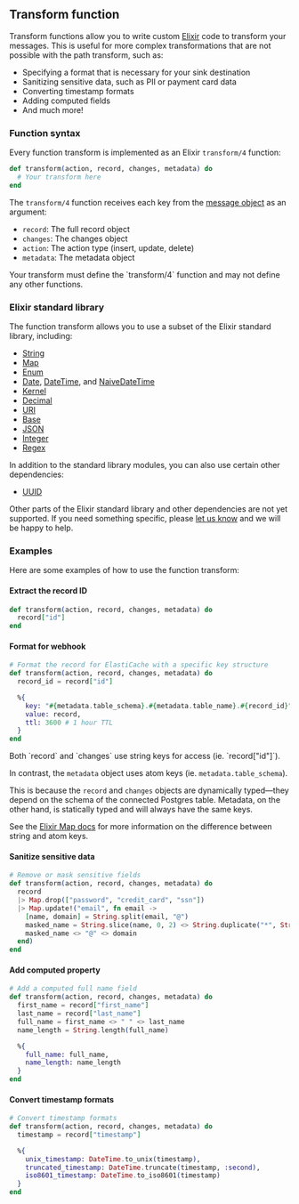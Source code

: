 ## Transform function

Transform functions allow you to write custom [Elixir](https://elixir-lang.org/) code to transform your messages. This is useful for more complex transformations that are not possible with the path transform, such as:

- Specifying a format that is necessary for your sink destination
- Sanitizing sensitive data, such as PII or payment card data
- Converting timestamp formats
- Adding computed fields
- And much more!

### Function syntax

Every function transform is implemented as an Elixir `transform/4` function:

```Elixir
def transform(action, record, changes, metadata) do
  # Your transform here
end
```

The `transform/4` function receives each key from the [message object](/reference/messages) as an argument:

- `record`: The full record object
- `changes`: The changes object
- `action`: The action type (insert, update, delete)
- `metadata`: The metadata object

<Info>
  Your transform must define the `transform/4` function and may not define any
  other functions.
</Info>

### Elixir standard library

The function transform allows you to use a subset of the Elixir standard library, including:

- [String](https://hexdocs.pm/elixir/String.html)
- [Map](https://hexdocs.pm/elixir/Map.html)
- [Enum](https://hexdocs.pm/elixir/Enum.html)
- [Date](https://hexdocs.pm/elixir/Date.html), [DateTime](https://hexdocs.pm/elixir/DateTime.html), and [NaiveDateTime](https://hexdocs.pm/elixir/NaiveDateTime.html)
- [Kernel](https://hexdocs.pm/elixir/Kernel.html)
- [Decimal](https://hexdocs.pm/decimal/readme.html)
- [URI](https://hexdocs.pm/elixir/URI.html)
- [Base](https://hexdocs.pm/elixir/Base.html)
- [JSON](https://hexdocs.pm/elixir/JSON.html)
- [Integer](https://hexdocs.pm/elixir/Integer.html)
- [Regex](https://hexdocs.pm/elixir/Regex.html)

In addition to the standard library modules, you can also use certain other dependencies:

- [UUID](https://hexdocs.pm/uuid/readme.html)

Other parts of the Elixir standard library and other dependencies are not yet supported. If you need something specific, please [let us know](https://github.com/sequinstream/sequin/issues/new/choose)
and we will be happy to help.

### Examples

Here are some examples of how to use the function transform:

#### Extract the record ID

```Elixir
def transform(action, record, changes, metadata) do
  record["id"]
end
```

#### Format for webhook

```Elixir
# Format the record for ElastiCache with a specific key structure
def transform(action, record, changes, metadata) do
  record_id = record["id"]

  %{
    key: "#{metadata.table_schema}.#{metadata.table_name}.#{record_id}",
    value: record,
    ttl: 3600 # 1 hour TTL
  }
end
```

<Note>
  Both `record` and `changes` use string keys for access (ie. `record["id"]`).

In contrast, the `metadata` object uses atom keys (ie. `metadata.table_schema`).

This is because the `record` and `changes` objects are dynamically typed––they depend on the schema of the connected Postgres table. Metadata, on the other hand, is statically typed and will always have the same keys.

See the [Elixir Map docs](https://hexdocs.pm/elixir/1.12/Map.html) for more information on the difference between string and atom keys.

</Note>

#### Sanitize sensitive data

```Elixir
# Remove or mask sensitive fields
def transform(action, record, changes, metadata) do
  record
  |> Map.drop(["password", "credit_card", "ssn"])
  |> Map.update!("email", fn email ->
    [name, domain] = String.split(email, "@")
    masked_name = String.slice(name, 0, 2) <> String.duplicate("*", String.length(name) - 2)
    masked_name <> "@" <> domain
  end)
end
```

#### Add computed property

```Elixir
# Add a computed full name field
def transform(action, record, changes, metadata) do
  first_name = record["first_name"]
  last_name = record["last_name"]
  full_name = first_name <> " " <> last_name
  name_length = String.length(full_name)

  %{
    full_name: full_name,
    name_length: name_length
  }
end
```

#### Convert timestamp formats

```Elixir
# Convert timestamp formats
def transform(action, record, changes, metadata) do
  timestamp = record["timestamp"]

  %{
    unix_timestamp: DateTime.to_unix(timestamp),
    truncated_timestamp: DateTime.truncate(timestamp, :second),
    iso8601_timestamp: DateTime.to_iso8601(timestamp)
  }
end
```
